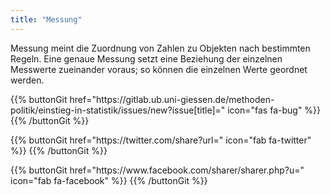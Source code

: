 ```yaml
---
title: "Messung"
---
```


Messung meint die Zuordnung von Zahlen zu Objekten nach bestimmten Regeln. Eine genaue Messung setzt eine Beziehung der einzelnen Messwerte zueinander voraus; so können die einzelnen Werte geordnet werden.

{{% buttonGit href=\"https\:\/\/gitlab.ub.uni-giessen.de\/methoden-politik\/einstieg-in-statistik\/issues\/new?issue[title]=\" icon=\"fas fa-bug\" %}} {{% /buttonGit %}} 

{{% buttonGit href=\"https\:\/\/twitter.com\/share?url=\" icon=\"fab fa-twitter\" %}} {{% /buttonGit %}}

{{% buttonGit href=\"https\:\/\/www.facebook.com\/sharer\/sharer.php?u=\" icon=\"fab fa-facebook\" %}} {{% /buttonGit %}}